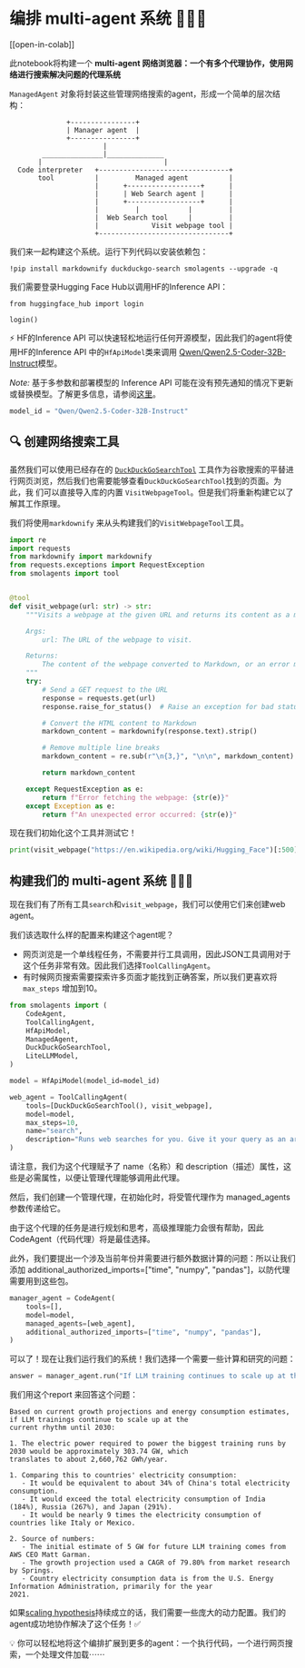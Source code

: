 <!--Copyright 2024 The HuggingFace Team. All rights reserved.

Licensed under the Apache License, Version 2.0 (the "License"); you may not use this file except in compliance with
the License. You may obtain a copy of the License at

http://www.apache.org/licenses/LICENSE-2.0

Unless required by applicable law or agreed to in writing, software distributed under the License is distributed on
an "AS IS" BASIS, WITHOUT WARRANTIES OR CONDITIONS OF ANY KIND, either express or implied. See the License for the
specific language governing permissions and limitations under the License.

⚠️ Note that this file is in Markdown but contain specific syntax for our doc-builder (similar to MDX) that may not be
rendered properly in your Markdown viewer.

-->
# 编排 multi-agent 系统 🤖🤝🤖

[[open-in-colab]]

此notebook将构建一个 **multi-agent 网络浏览器：一个有多个代理协作，使用网络进行搜索解决问题的代理系统**

`ManagedAgent` 对象将封装这些管理网络搜索的agent，形成一个简单的层次结构：

```
              +----------------+
              | Manager agent  |
              +----------------+
                       |
        _______________|______________
       |                              |
  Code interpreter   +--------------------------------+
       tool          |         Managed agent          |
                     |      +------------------+      |
                     |      | Web Search agent |      |
                     |      +------------------+      |
                     |         |            |         |
                     |  Web Search tool     |         |
                     |             Visit webpage tool |
                     +--------------------------------+
```
我们来一起构建这个系统。运行下列代码以安装依赖包：

```
!pip install markdownify duckduckgo-search smolagents --upgrade -q
```

我们需要登录Hugging Face Hub以调用HF的Inference API：

```
from huggingface_hub import login

login()
```

⚡️ HF的Inference API 可以快速轻松地运行任何开源模型，因此我们的agent将使用HF的Inference API
中的`HfApiModel`类来调用
[Qwen/Qwen2.5-Coder-32B-Instruct](https://huggingface.co/Qwen/Qwen2.5-Coder-32B-Instruct)模型。

_Note:_ 基于多参数和部署模型的 Inference API 可能在没有预先通知的情况下更新或替换模型。了解更多信息，请参阅[这里](https://huggingface.co/docs/api-inference/supported-models)。

```py
model_id = "Qwen/Qwen2.5-Coder-32B-Instruct"
```

## 🔍 创建网络搜索工具

虽然我们可以使用已经存在的
[`DuckDuckGoSearchTool`](https://github.com/huggingface/smolagents/blob/main/src/smolagents/default_tools.py#L151-L176)
工具作为谷歌搜索的平替进行网页浏览，然后我们也需要能够查看`DuckDuckGoSearchTool`找到的页面。为此，我
们可以直接导入库的内置
`VisitWebpageTool`。但是我们将重新构建它以了解其工作原理。

我们将使用`markdownify` 来从头构建我们的`VisitWebpageTool`工具。

```py
import re
import requests
from markdownify import markdownify
from requests.exceptions import RequestException
from smolagents import tool


@tool
def visit_webpage(url: str) -> str:
    """Visits a webpage at the given URL and returns its content as a markdown string.

    Args:
        url: The URL of the webpage to visit.

    Returns:
        The content of the webpage converted to Markdown, or an error message if the request fails.
    """
    try:
        # Send a GET request to the URL
        response = requests.get(url)
        response.raise_for_status()  # Raise an exception for bad status codes

        # Convert the HTML content to Markdown
        markdown_content = markdownify(response.text).strip()

        # Remove multiple line breaks
        markdown_content = re.sub(r"\n{3,}", "\n\n", markdown_content)

        return markdown_content

    except RequestException as e:
        return f"Error fetching the webpage: {str(e)}"
    except Exception as e:
        return f"An unexpected error occurred: {str(e)}"
```

现在我们初始化这个工具并测试它！

```py
print(visit_webpage("https://en.wikipedia.org/wiki/Hugging_Face")[:500])
```

## 构建我们的 multi-agent 系统 🤖🤝🤖

现在我们有了所有工具`search`和`visit_webpage`，我们可以使用它们来创建web agent。

我们该选取什么样的配置来构建这个agent呢？
- 网页浏览是一个单线程任务，不需要并行工具调用，因此JSON工具调用对于这个任务非常有效。因此我们选择`ToolCallingAgent`。
- 有时候网页搜索需要探索许多页面才能找到正确答案，所以我们更喜欢将 `max_steps` 增加到10。

```py
from smolagents import (
    CodeAgent,
    ToolCallingAgent,
    HfApiModel,
    ManagedAgent,
    DuckDuckGoSearchTool,
    LiteLLMModel,
)

model = HfApiModel(model_id=model_id)

web_agent = ToolCallingAgent(
    tools=[DuckDuckGoSearchTool(), visit_webpage],
    model=model,
    max_steps=10,
    name="search",
    description="Runs web searches for you. Give it your query as an argument.",
)
```

请注意，我们为这个代理赋予了 name（名称）和 description（描述）属性，这些是必需属性，以便让管理代理能够调用此代理。

然后，我们创建一个管理代理，在初始化时，将受管代理作为 managed_agents 参数传递给它。

由于这个代理的任务是进行规划和思考，高级推理能力会很有帮助，因此 CodeAgent（代码代理）将是最佳选择。

此外，我们要提出一个涉及当前年份并需要进行额外数据计算的问题：所以让我们添加 additional_authorized_imports=["time", "numpy", "pandas"]，以防代理需要用到这些包。

```py
manager_agent = CodeAgent(
    tools=[],
    model=model,
    managed_agents=[web_agent],
    additional_authorized_imports=["time", "numpy", "pandas"],
)
```

可以了！现在让我们运行我们的系统！我们选择一个需要一些计算和研究的问题：

```py
answer = manager_agent.run("If LLM training continues to scale up at the current rhythm until 2030, what would be the electric power in GW required to power the biggest training runs by 2030? What would that correspond to, compared to some countries? Please provide a source for any numbers used.")
```

我们用这个report 来回答这个问题：
```
Based on current growth projections and energy consumption estimates, if LLM trainings continue to scale up at the
current rhythm until 2030:

1. The electric power required to power the biggest training runs by 2030 would be approximately 303.74 GW, which
translates to about 2,660,762 GWh/year.

1. Comparing this to countries' electricity consumption:
   - It would be equivalent to about 34% of China's total electricity consumption.
   - It would exceed the total electricity consumption of India (184%), Russia (267%), and Japan (291%).
   - It would be nearly 9 times the electricity consumption of countries like Italy or Mexico.

2. Source of numbers:
   - The initial estimate of 5 GW for future LLM training comes from AWS CEO Matt Garman.
   - The growth projection used a CAGR of 79.80% from market research by Springs.
   - Country electricity consumption data is from the U.S. Energy Information Administration, primarily for the year
2021.
```

如果[scaling hypothesis](https://gwern.net/scaling-hypothesis)持续成立的话，我们需要一些庞大的动力配置。我们的agent成功地协作解决了这个任务！✅

💡 你可以轻松地将这个编排扩展到更多的agent：一个执行代码，一个进行网页搜索，一个处理文件加载⋯⋯
